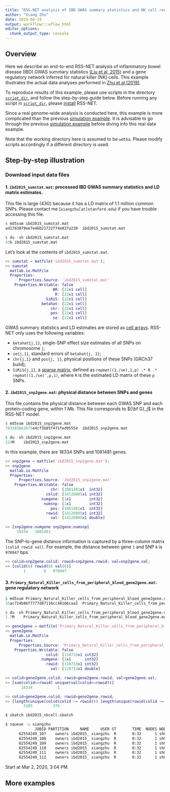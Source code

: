 ```yaml
---
title: "RSS-NET analysis of IBD GWAS summary statistics and NK cell regulatory network"
author: "Xiang Zhu"
date: 2019-08-19
output: workflowr::wflow_html
editor_options:
  chunk_output_type: console
---
```


[Zhu et al (2019)]: xxx
[`script_dir`]: xxx
[simulation example]: xxx

## Overview

Here we describe an end-to-end RSS-NET analysis of
inflammatory bowel disease (IBD) GWAS summary statistics
[(Liu et al, 2015)](https://www.ncbi.nlm.nih.gov/pubmed/26192919)
and a gene regulatory network inferred for natural killer (NK) cells.
This example illustrates the actual data analyses performed in [Zhu et al (2019)][].

To reproduce results of this example,
please use scripts in the directory [`script_dir`][],
and follow the step-by-step guide below.
Before running any script in [`script_dir`][],
please [install](setup.html) RSS-NET.

Since a real genome-wide analysis is conducted here,
this example is more complicated than the previous [simulation example][].
It is advisable to go through the previous [simulation example][]
before diving into this real data example.

Note that the working directory here is assumed to be `wdtba`.
Please modify scripts accordingly if a different directory is used.

## Step-by-step illustration

### Download input data files

#### 1. `ibd2015_sumstat.mat`: processed IBD GWAS summary statistics and LD matrix estimates.

This file is large (43G) because it has a LD matrix of 1.1 million common SNPs.
Please contact me (`xiangzhu[at]stanford.edu`) if you have trouble accessing this file.

```r
$ md5sum ibd2015_sumstat.mat
ad1763079ee7e46b21722f74e037a230  ibd2015_sumstat.mat

$ du -sh ibd2015_sumstat.mat                                             
43G	ibd2015_sumstat.mat
```

Let's look at the contents of `ibd2015_sumstat.mat`.

```matlab
>> sumstat = matfile('ibd2015_sumstat.mat');
>> sumstat
  matlab.io.MatFile
  Properties:
      Properties.Source: 'ibd2015_sumstat.mat'
    Properties.Writable: false                                                          
                     BR: [22x1 cell]                                                    
                      R: [22x1 cell]                                                    
                  SiRiS: [22x1 cell]                                                    
                betahat: [22x1 cell]                                                    
                    chr: [22x1 cell]                                                    
                    pos: [22x1 cell]                                                    
                     se: [22x1 cell]
```

GWAS summary statistics and LD estimates are stored as
[cell arrays](https://www.mathworks.com/help/matlab/cell-arrays.html).
RSS-NET only uses the following variables:

- `betahat{j,1}`, single-SNP effect size estimates of all SNPs on chromosome `j`;
- `se{j,1}`, standard errors of `betahat{j, 1}`;
- `chr{j,1}` and `pos{j, 1}`, physical positions of these SNPs (GRCh37 build);
- `SiRiS{j,1}`, a [sparse matrix](https://www.mathworks.com/help/matlab/sparse-matrices.html),
defined as `repmat((1./se),1,p) .* R .* repmat((1./se)',p,1)`, where `R` is the estimated LD matrix of these `p` SNPs.

#### 2. `ibd2015_snp2gene.mat`: physical distance between SNPs and genes

This file contains the physical distance between
each GWAS SNP and each protein-coding gene, within 1 Mb.
This file corresponds to ${\bf G}_j$ in the RSS-NET model.

```r
$ md5sum ibd2015_snp2gene.mat 
7832838e2675e4cf3b85f471fed95554  ibd2015_snp2gene.mat

$ du -sh ibd2015_snp2gene.mat 
224M	ibd2015_snp2gene.mat
```

In this example, there are 18334 SNPs and 1081481 genes.

```matlab
>> snp2gene = matfile('ibd2015_snp2gene.mat');
>> snp2gene                                   
  matlab.io.MatFile
  Properties:
      Properties.Source: 'ibd2015_snp2gene.mat'
    Properties.Writable: false                                                                
                    chr: [1081481x1  int32]                                                   
                  colid: [14126805x1 int32]                                                   
                numgene: [1x1        int32]                                                   
                 numsnp: [1x1        int32]                                                   
                    pos: [1081481x1  int32]                                                   
                  rowid: [14126805x1 int32]                                                   
                    val: [14126805x1 double]

>> [snp2gene.numgene snp2gene.numsnp]                                                              
     18334   1081481
```

The SNP-to-gene distance information is captured
by a three-column matrix `[colid rowid val]`.
For example, the distance between gene `1` and SNP `6` is `978947` bps. 


```matlab
>> colid=snp2gene.colid; rowid=snp2gene.rowid; val=snp2gene.val;
>> [colid(6) rowid(6) val(6)]
        1        6   978947
```

#### 3. `Primary_Natural_Killer_cells_from_peripheral_blood_gene2gene.mat`: gene regulatory network

```r
$ md5sum Primary_Natural_Killer_cells_from_peripheral_blood_gene2gene.mat 
35ac724b86f7777d87116cc48166caa2  Primary_Natural_Killer_cells_from_peripheral_blood_gene2gene.mat

$ du -sh Primary_Natural_Killer_cells_from_peripheral_blood_gene2gene.mat
1.7M	Primary_Natural_Killer_cells_from_peripheral_blood_gene2gene.mat
```

```matlab
>> gene2gene = matfile('Primary_Natural_Killer_cells_from_peripheral_blood_gene2gene.mat');
>> gene2gene
  matlab.io.MatFile
  Properties:
      Properties.Source: 'Primary_Natural_Killer_cells_from_peripheral_blood_gene2gene.mat'
    Properties.Writable: false                                                                                                            
                  colid: [110733x1 int32]                                                                                                 
                numgene: [1x1      int32]                                                                                                 
                  rowid: [110733x1 int32]                                                                                                 
                    val: [110733x1 double]
```

```matlab
>> colid=gene2gene.colid; rowid=gene2gene.rowid; val=gene2gene.val;             
>> [sum(colid==rowid) unique(val(colid==rowid))]
       18334           1
```

```matlab
>> colid=gene2gene.colid; rowid=gene2gene.rowid;
>> [length(unique(colid(colid ~= rowid))) length(unique(rowid(colid ~= rowid)))]
        3105         376
```

```zsh
$ sbatch ibd2015_nkcell.sbatch
```

```zsh
$ squeue -u xiangzhu
             JOBID PARTITION     NAME     USER ST       TIME  NODES NODELIST(REASON)
      62554249_107    owners ibd2015_ xiangzhu  R       0:32      1 sh02-17n12
      62554249_108    owners ibd2015_ xiangzhu  R       0:32      1 sh02-17n12
      62554249_109    owners ibd2015_ xiangzhu  R       0:32      1 sh01-28n08
      62554249_110    owners ibd2015_ xiangzhu  R       0:32      1 sh01-17n18
      62554249_111    owners ibd2015_ xiangzhu  R       0:32      1 sh01-26n33
      62554249_112    owners ibd2015_ xiangzhu  R       0:32      1 sh01-27n30
```

Start at Mar 2, 2020, 3:04 PM.

## More examples


